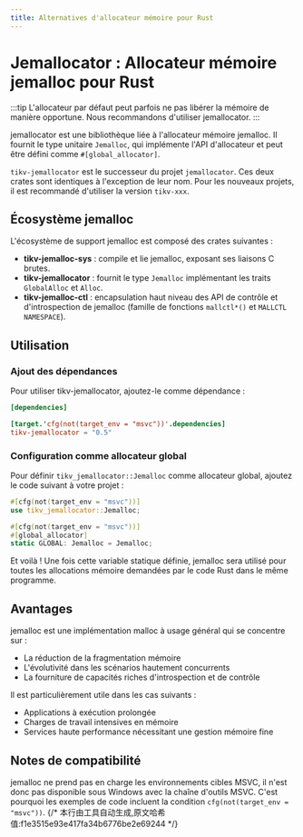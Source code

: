 ```yaml
---
title: Alternatives d'allocateur mémoire pour Rust
---
```


# Jemallocator : Allocateur mémoire jemalloc pour Rust


<LinkCard
  href="https://docs.rs/tikv-jemallocator/latest/tikv_jemallocator/"
  title="tikv-jemallocator"
  description="tikv-jemallocator"
/>

:::tip
L'allocateur par défaut peut parfois ne pas libérer la mémoire de manière opportune. Nous recommandons d'utiliser jemallocator.
:::

jemallocator est une bibliothèque liée à l'allocateur mémoire jemalloc. Il fournit le type unitaire `Jemalloc`, qui implémente l'API d'allocateur et peut être défini comme `#[global_allocator]`.

`tikv-jemallocator` est le successeur du projet `jemallocator`. Ces deux crates sont identiques à l'exception de leur nom. Pour les nouveaux projets, il est recommandé d'utiliser la version `tikv-xxx`.

## Écosystème jemalloc

L'écosystème de support jemalloc est composé des crates suivantes :

- **tikv-jemalloc-sys** : compile et lie jemalloc, exposant ses liaisons C brutes.
- **tikv-jemallocator** : fournit le type `Jemalloc` implémentant les traits `GlobalAlloc` et `Alloc`.
- **tikv-jemalloc-ctl** : encapsulation haut niveau des API de contrôle et d'introspection de jemalloc (famille de fonctions `mallctl*()` et `MALLCTL NAMESPACE`).

## Utilisation

### Ajout des dépendances

Pour utiliser tikv-jemallocator, ajoutez-le comme dépendance :

```toml
[dependencies]

[target.'cfg(not(target_env = "msvc"))'.dependencies]
tikv-jemallocator = "0.5"
```

### Configuration comme allocateur global

Pour définir `tikv_jemallocator::Jemalloc` comme allocateur global, ajoutez le code suivant à votre projet :

```rust
#[cfg(not(target_env = "msvc"))]
use tikv_jemallocator::Jemalloc;

#[cfg(not(target_env = "msvc"))]
#[global_allocator]
static GLOBAL: Jemalloc = Jemalloc;
```

Et voilà ! Une fois cette variable statique définie, jemalloc sera utilisé pour toutes les allocations mémoire demandées par le code Rust dans le même programme.

## Avantages

jemalloc est une implémentation malloc à usage général qui se concentre sur :

- La réduction de la fragmentation mémoire
- L'évolutivité dans les scénarios hautement concurrents
- La fourniture de capacités riches d'introspection et de contrôle

Il est particulièrement utile dans les cas suivants :
- Applications à exécution prolongée
- Charges de travail intensives en mémoire
- Services haute performance nécessitant une gestion mémoire fine

## Notes de compatibilité

jemalloc ne prend pas en charge les environnements cibles MSVC, il n'est donc pas disponible sous Windows avec la chaîne d'outils MSVC. C'est pourquoi les exemples de code incluent la condition `cfg(not(target_env = "msvc"))`.
{/* 本行由工具自动生成,原文哈希值:f1e3515e93e417fa34b6776be2e69244 */}